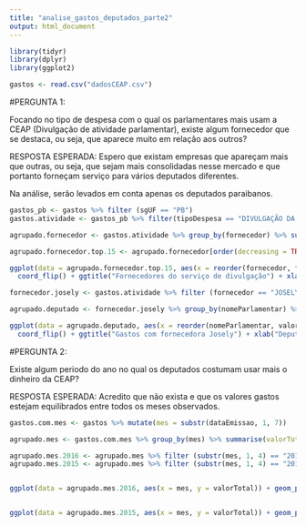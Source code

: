 ```yaml
---
title: "analise_gastos_deputados_parte2"
output: html_document
---
```


```r
library(tidyr)
library(dplyr)
library(ggplot2)
```

```r
gastos <- read.csv("dadosCEAP.csv")
```

#PERGUNTA 1:

Focando no tipo de despesa com o qual os parlamentares mais usam a CEAP (Divulgação de atividade parlamentar), existe algum fornecedor que se destaca, ou seja, que aparece muito em relação aos outros?

RESPOSTA ESPERADA: Espero que existam empresas que apareçam mais que outras, ou seja, que sejam mais consolidadas nesse mercado e que portanto forneçam serviço para vários deputados diferentes.

Na análise, serão levados em conta apenas os deputados paraibanos.


```r

gastos_pb <- gastos %>% filter (sgUF == "PB")
gastos.atividade <- gastos_pb %>% filter(tipoDespesa == "DIVULGAÇÃO DA ATIVIDADE PARLAMENTAR.")

agrupado.fornecedor <- gastos.atividade %>% group_by(fornecedor) %>% summarise(frequencia = n())

agrupado.fornecedor.top.15 <- agrupado.fornecedor[order(decreasing = TRUE, agrupado.fornecedor$frequencia),] %>% head(15)

ggplot(data = agrupado.fornecedor.top.15, aes(x = reorder(fornecedor, frequencia), y = frequencia)) + geom_bar(stat = "identity", fill="steelblue") +
  coord_flip() + ggtitle("Fornecedores do serviço de divulgação") + xlab("Fornecedor") + ylab("Numero de serviços prestados na PB")

```

```r

fornecedor.josely <- gastos.atividade %>% filter (fornecedor == "JOSELY FERNANDA DO NASCIMENTO")

agrupado.deputado <- fornecedor.josely %>% group_by(nomeParlamentar) %>% summarise(valorGasto = sum(valorLíquido))

ggplot(data = agrupado.deputado, aes(x = reorder(nomeParlamentar, valorGasto), y = valorGasto)) + geom_bar(stat = "identity", fill="steelblue") +
  coord_flip() + ggtitle("Gastos com fornecedora Josely") + xlab("Deputado") + ylab("Valor gasto")

```

#PERGUNTA 2:

Existe algum periodo do ano no qual os deputados costumam usar mais o dinheiro da CEAP?

RESPOSTA ESPERADA: Acredito que não exista e que os valores gastos estejam equilibrados entre todos os meses observados.

```r
gastos.com.mes <- gastos %>% mutate(mes = substr(dataEmissao, 1, 7))

agrupado.mes <- gastos.com.mes %>% group_by(mes) %>% summarise(valorTotal = sum(valorLíquido)) %>% na.omit()

agrupado.mes.2016 <- agrupado.mes %>% filter (substr(mes, 1, 4) == "2016") %>% mutate(mes = substr(mes, 6,7))
agrupado.mes.2015 <- agrupado.mes %>% filter (substr(mes, 1, 4) == "2015") %>% mutate(mes = substr(mes, 6,7))


ggplot(data = agrupado.mes.2016, aes(x = mes, y = valorTotal)) + geom_point(stat = "identity") + ggtitle("Gastos totais mes a mes (2016)") + xlab("Mes") + ylab("Valor gasto")


ggplot(data = agrupado.mes.2015, aes(x = mes, y = valorTotal)) + geom_point(stat = "identity") + ggtitle("Gastos totais mes a mes (2015)") + xlab("Mes") + ylab("Valor gasto")

```




